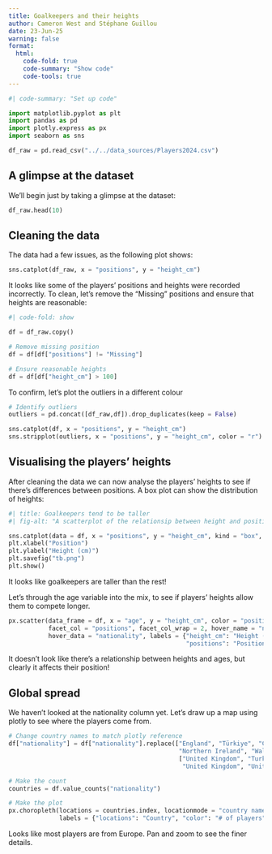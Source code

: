 ```yaml
---
title: Goalkeepers and their heights
author: Cameron West and Stéphane Guillou
date: 23-Jun-25
warning: false
format:
  html:
    code-fold: true
    code-summary: "Show code"
    code-tools: true
---
```


```python
#| code-summary: "Set up code"

import matplotlib.pyplot as plt
import pandas as pd
import plotly.express as px
import seaborn as sns

df_raw = pd.read_csv("../../data_sources/Players2024.csv")
```

## A glimpse at the dataset

We'll begin just by taking a glimpse at the dataset:

```python
df_raw.head(10)
```

## Cleaning the data
The data had a few issues, as the following plot shows:

```python
sns.catplot(df_raw, x = "positions", y = "height_cm")
```

It looks like some of the players' positions and heights were recorded incorrectly. To clean, let's remove the "Missing" positions and ensure that heights are reasonable:

```python
#| code-fold: show

df = df_raw.copy()

# Remove missing position
df = df[df["positions"] != "Missing"]

# Ensure reasonable heights
df = df[df["height_cm"] > 100]
```

To confirm, let's plot the outliers in a different colour

```python
# Identify outliers
outliers = pd.concat([df_raw,df]).drop_duplicates(keep = False)

sns.catplot(df, x = "positions", y = "height_cm")
sns.stripplot(outliers, x = "positions", y = "height_cm", color = "r")
```

## Visualising the players' heights

After cleaning the data we can now analyse the players' heights to see if there's differences between positions. A box plot can show the distribution of heights:

```python
#| title: Goalkeepers tend to be taller
#| fig-alt: "A scatterplot of the relationsip between height and position."

sns.catplot(data = df, x = "positions", y = "height_cm", kind = "box", order = ["Goalkeeper", "Defender", "Midfield", "Attack"])
plt.xlabel("Position")
plt.ylabel("Height (cm)")
plt.savefig("tb.png")
plt.show()
```

It looks like goalkeepers are taller than the rest! 

Let's through the age variable into the mix, to see if players' heights allow them to compete longer.

```python
px.scatter(data_frame = df, x = "age", y = "height_cm", color = "positions",
           facet_col = "positions", facet_col_wrap = 2, hover_name = "name",
           hover_data = "nationality", labels = {"height_cm": "Height (cm)",
                                                 "positions": "Position"})
```


It doesn't look like there's a relationship between heights and ages, but clearly it affects their position!

## Global spread

We haven't looked at the nationality column yet. Let's draw up a map using plotly to see where the players come from. 

```python

# Change country names to match plotly reference
df["nationality"] = df["nationality"].replace(["England", "Türkiye", "Cote d'Ivoire", 
                                               "Northern Ireland", "Wales"], 
                                               ["United Kingdom", "Turkey", "Ivory Coast",
                                                "United Kingdom", "United Kingdom"])

# Make the count
countries = df.value_counts("nationality")

# Make the plot
px.choropleth(locations = countries.index, locationmode = "country names", color = countries,
              labels = {"locations": "Country", "color": "# of players"})
```

Looks like most players are from Europe. Pan and zoom to see the finer details.













